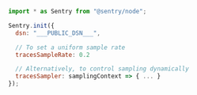 <SignInNote />

```javascript {tabTitle: JavaScript}
import * as Sentry from "@sentry/node";

Sentry.init({
  dsn: "___PUBLIC_DSN___",

  // To set a uniform sample rate
  tracesSampleRate: 0.2

  // Alternatively, to control sampling dynamically
  tracesSampler: samplingContext => { ... }
});
```
